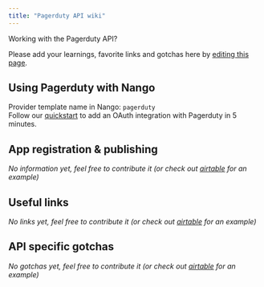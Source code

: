 ```yaml
---
title: "Pagerduty API wiki"
---
```


Working with the Pagerduty API?

Please add your learnings, favorite links and gotchas here by [editing this page](https://github.com/nangohq/nango/tree/master/docs/docs/providers/pagerduty.md).

## Using Pagerduty with Nango[](#using-pagerduty-with-nango "Direct link to Using Pagerduty with Nango")

Provider template name in Nango: `pagerduty`  
Follow our [quickstart](/quickstart) to add an OAuth integration with Pagerduty in 5 minutes.

## App registration & publishing[](#app-registration--publishing "Direct link to App registration & publishing")

_No information yet, feel free to contribute it (or check out [airtable](/providers/airtable) for an example)_

## Useful links[](#useful-links "Direct link to Useful links")

_No links yet, feel free to contribute it (or check out [airtable](/providers/airtable) for an example)_

## API specific gotchas[](#api-specific-gotchas "Direct link to API specific gotchas")

_No gotchas yet, feel free to contribute it (or check out [airtable](/providers/airtable) for an example)_